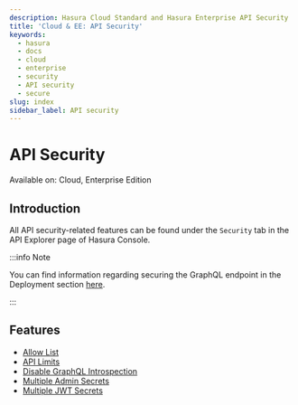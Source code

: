 ```yaml
---
description: Hasura Cloud Standard and Hasura Enterprise API Security
title: 'Cloud & EE: API Security'
keywords:
  - hasura
  - docs
  - cloud
  - enterprise
  - security
  - API security
  - secure
slug: index
sidebar_label: API security
---
```



# <Security /> API Security

<div className="badge badge--primary heading-badge">Available on: Cloud, Enterprise Edition</div>

## Introduction

All API security-related features can be found under the `Security` tab in the API Explorer page of Hasura Console.

:::info Note

You can find information regarding securing the GraphQL endpoint in the Deployment section
[here](/deployment/securing-graphql-endpoint.mdx).

:::

<Thumbnail src="/img/security/security.png" alt="Security" />

## Features

- [Allow List](/security/allow-list.mdx)
- [API Limits](/security/api-limits.mdx)
- [Disable GraphQL Introspection](/security/disable-graphql-introspection.mdx)
- [Multiple Admin Secrets](/security/multiple-admin-secrets.mdx)
- [Multiple JWT Secrets](/security/multiple-jwt-secrets.mdx)
